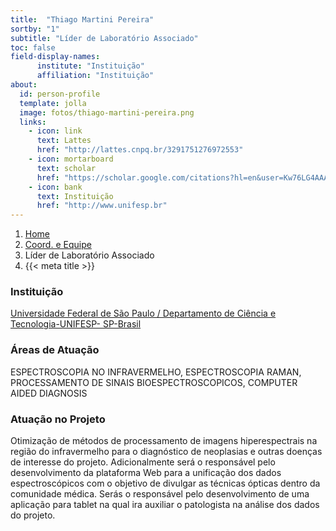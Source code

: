 ```yaml
---
title:  "Thiago Martini Pereira"
sortby: "1"
subtitle: "Líder de Laboratório Associado"
toc: false
field-display-names:
      institute: "Instituição"
      affiliation: "Instituição"
about:
  id: person-profile
  template: jolla
  image: fotos/thiago-martini-pereira.png
  links:
    - icon: link
      text: Lattes
      href: "http://lattes.cnpq.br/3291751276972553"
    - icon: mortarboard
      text: scholar
      href: "https://scholar.google.com/citations?hl=en&user=Kw76LG4AAAAJ"
    - icon: bank
      text: Instituição
      href: "http://www.unifesp.br"
---
```


```{=html}
<nav aria-label="breadcrumb">
  <ol class="breadcrumb">
    <li class="breadcrumb-item"><a href="../../index.html">Home</a></li>
    <li class="breadcrumb-item"><a href="../coord-equipe.html">Coord. e Equipe</a></li>
    <li class="breadcrumb-item active">Líder de Laboratório Associado</li>
    <li class="breadcrumb-item active" aria-current="page">{{< meta title >}}</li>
  </ol>
</nav>
```
:::{#person-profile}
:::

### Instituição

[Universidade Federal de São Paulo / Departamento de Ciência e Tecnologia-UNIFESP- SP-Brasil](http://www.unifesp.br)

### Áreas de Atuação

ESPECTROSCOPIA NO INFRAVERMELHO, ESPECTROSCOPIA RAMAN, PROCESSAMENTO DE SINAIS BIOESPECTROSCOPICOS, COMPUTER AIDED DIAGNOSIS

### Atuação no Projeto

Otimização de métodos de processamento de imagens hiperespectrais na região do infravermelho para o diagnóstico de neoplasias e outras doenças de interesse do projeto. Adicionalmente será o responsável pelo desenvolvimento da plataforma Web para a unificação dos dados espectroscópicos com o objetivo de divulgar as técnicas ópticas dentro da comunidade médica. Serás o responsável pelo desenvolvimento de uma aplicação para tablet na qual ira auxiliar o patologista na análise dos dados do projeto.

